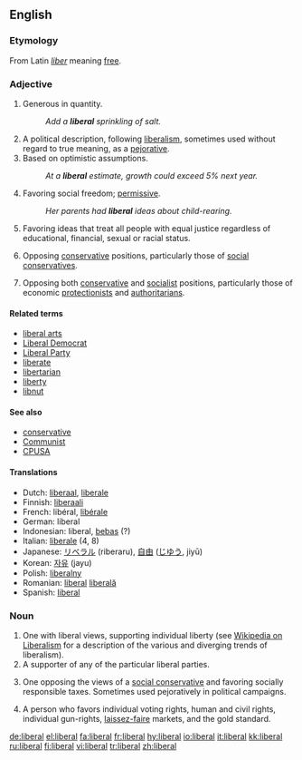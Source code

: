 {{see|Liberal}}
==English==

===Etymology===
From Latin ''[[liber]]'' meaning [[free]].

===Adjective===
{{en-adj}}

# Generous in quantity.
#: ''Add a '''liberal''' sprinkling of salt.''
# A political description, following [[liberalism]], sometimes used without regard to true meaning, as a [[pejorative]].
# Based on optimistic assumptions.
#: ''At a '''liberal''' estimate, growth could exceed 5% next year.''
# Favoring social freedom; [[permissive]].
#: ''Her parents had '''liberal''' ideas about child-rearing.''
# Favoring ideas that treat all people with equal justice regardless of educational, financial, sexual or racial status. 
# {{US}} Opposing [[conservative]] positions, particularly those of [[social conservative]]s.
# {{UK}} Opposing both [[conservative]] and [[socialist]] positions, particularly those of economic [[protectionist]]s and [[authoritarian]]s.

====Related terms====
*[[liberal arts]]
*[[Liberal Democrat]]
*[[Liberal Party]]
*[[liberate]]
*[[libertarian]]
*[[liberty]]
*[[libnut]]

====See also====
*[[conservative]]
*[[Communist]]
*[[CPUSA]]

====Translations====
{{rfc-trans}}
*Dutch: [[liberaal]], [[liberale]]
*Finnish: [[liberaali]]
*French: libéral, [[libérale]]
*German: liberal
*Indonesian: liberal, [[bebas]] (?)
*Italian: [[liberale]] (4, 8)
*Japanese: [[リベラル]] (riberaru), [[自由]] ([[じゆう]], jiyū)
*Korean: [[자유]] (jayu)
*Polish: [[liberalny]]
*Romanian: [[liberal]] {{m}} [[liberală]] {{f}}
*Spanish: [[liberal#Spanish|liberal]]

===Noun===
{{en-noun}}

# One with liberal views, supporting individual liberty (see [[w:liberalism|Wikipedia on Liberalism]] for a description of the various and diverging trends of liberalism).
# A supporter of any of the particular liberal parties.
# {{US}} One opposing the views of a [[social conservative]] and favoring socially responsible taxes.  Sometimes used pejoratively in political campaigns.
# {{italbrac|US|Also 'classical liberal', akin to [[libertarian]]}} A person who favors individual voting rights, human and civil rights, individual gun-rights, [[laissez-faire]] markets, and the gold standard.

[[de:liberal]]
[[el:liberal]]
[[fa:liberal]]
[[fr:liberal]]
[[hy:liberal]]
[[io:liberal]]
[[it:liberal]]
[[kk:liberal]]
[[ru:liberal]]
[[fi:liberal]]
[[vi:liberal]]
[[tr:liberal]]
[[zh:liberal]]